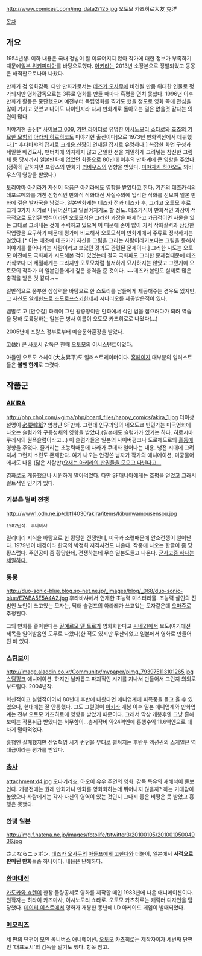 http://www.comixest.com/img_data2/125.jpg
오토모 카츠히로大友 克洋

[[목차]]

== 개요 ==
1954년생. 이하 내용은 국내 정발이 잘 이루어지지 않아 작가에 대한 정보가 부족하기 때문에[http://ja.wikipedia.org/wiki/%E5%A4%A7%E5%8F%8B%E5%85%8B%E6%B4%8B 일본 위키피디아]를 바탕으로했다. [[아키라]]는 2013년 소장본으로 정발되었고 동몽은 해적판으로나마 나왔다. 

만화가 겸 영화감독. 다만 만화가로서는 [[데즈카 오사무]]에 비견될 만큼 위대한 인물로 평가되지만 영화감독으로는 3류로 영화를 만들 때마다 혹평을 면치 못했다. 1996년 이후 만화가 활동은 중단했으며 예전부터 독립영화를 찍기도 했을 정도로 영화 쪽에 관심을 많이 가지고 있었고 나이도 나이인지라 다시 만화계로 돌아오는 일은 없을것 같다는 의견이 많다.

미야기현 출신[* [[사이보그 009]], [[가면 라이더]]로 유명한 [[이시노모리 쇼타로]]와 [[죠죠의 기묘한 모험]]의 [[아라키 히로히코]]도 미야기현 출신이다]으로 1973년 만화액션에서 데뷔했다.[* 후타바샤의 잡지로 [[크레용 신짱]]이 연재된 잡지로 유명하다.] 복잡한 화면 구성과 세밀한 배경묘사, 팬터치에 의지하지 않고 균일한 선을 치밀하게 그려넣는 참신한 그림체 등 당시까지 일본만화에 없었던 화풍으로 80년대 이후의 만화계에 큰 영향을 주었다. (정확히 말하자면 프랑스의 만화가 [[뫼비우스]]의 영향을 받았다. [[미야자키 하야오]]도 뫼비우스의 영향을 받았다.)

[[토리야마 아키라]]가 자신이 작품은 아키라에도 영향을 받았다고 한다. 기존의 데즈카식의 데포르메화를 거친 전형적인 만화식 작화대신 사실주의에 입각한 작화를 선보여 일본 만화에 깊은 발자국을 남겼다. 일본만화계는 데즈카 전과 데즈카 후, 그리고 오토모 후로 크게 3가지 시기로 나뉘어진다고 일컬어지기도 할 정도. 데즈카식이 만화적인 과장이 적극적으로 도입된 방식이라면 오토모식은 그러한 과장을 배제하고 가급적이면 사물을 있는 그대로 그려내는 것에 주력하고 있으며 이 때문에 손이 많이 가서 작화실력과 상당한 작업량을 요구하기 때문에 평가에 비교해서 오토모식이 만화계에서 주류로 정착하지는 않았다.[* 이는 애초에 데즈카가 자신을 그림을 그리는 사람이라기보다는 그림을 통해서 이야기를 풀어나가는 사람이라고 보았던 것과도 관련된 문제이다.] 그러한 시도는 오토모 이전에도 극화파가 시도해본 적이 있었는데 결국 극화파도 그러한 문제점때문에 데즈카식보다 더 세밀하게는 그리지만 오토모처럼 철저하게 묘사하지는 않았고 그랬기에 오토모의 작화가 더 일본인들에게 깊은 충격을 준 것이다. ~~데즈카 본인도 실제로 많은 충격을 받은 것 같다.~~

일반적으로 풍부한 상상력을 바탕으로 한 스토리를 남들에게 제공해주는 경우도 있지만, 그 자신도 [[알레한드로 조도로프스키]]한테서 시나리오를 제공받은적이 있다.

뱀발로 고 [안수길] 화백이 그린 왕중왕이란 만화에서 식인 범을 잡으려다가 되려 역습을 당해 도륙당하는 일본군 병사 이름이 오토모 카츠히로로 나왔다(...)

2005년에 프랑스 정부로부터 예술문화훈장을 받았다.

고(故) [[콘 사토시]] 감독은 한때 오토모의 어시스턴트이었다.

아들인 오토모 쇼헤이(大友昇平)도 일러스트레이터이다. [http://www.hakuchi.jp/ 홈페이지] 대부분의 일러스트들은 '''볼펜 한개'''로 그렸다.

== 작품군 ==
=== [[AKIRA]] ===
http://php.chol.com/~gima/php/board_files/happy_comics/akira_1.jpg
더이상 설명이 [[必要韓紙]]? 엄청난 SF만화. 그런데 인구과잉의 네오도쿄 빈민가는 미국영화에 나오는 슬럼가와 구룡성채의 영향을 받았다.(일본에도 슬럼가가 있기는 하다. 히로시마 쿠레시의 원폭슬럼이라고...) 이 슬럼가들은 일본의 사이버펑크나 도로헤도로의 [[홀]]등에 영향을 주었다. 줄거리는 초능력때문에 나라가 쿠데타 일어나는 내용. 냉전 시대에 그려져서 그런지 소련도 존재한다. 여기 나오는 안경쓴 남자가 작가의 애니메이션, 미궁물어에서도 나옴.(닮은 사람만)[http://www.ruliweb.com/ruliboard/read.htm?table=hb_man_info&page=1&num=7906&main=hb&find=&ftext= 요새는 아키라의 판권들을 모으고 다닌다고...]

영화로도 개봉했으나 시원하게 말아먹었다. 다만 SF매니아에게는 호평을 얻었고 그래서 컬트적인 인기가 있다.

=== 기분은 벌써 전쟁 ===
http://www1.odn.ne.jp/cbt14030/akira/items/kibunwamousensou.jpg
 1982년작. 후타바샤
밀리터리 지식을 바탕으로 한 황당한 전쟁인데, 미국과 소련때문에 안소전쟁이 일어난다. 1979년이 배경이라 한국의 박정희 저격사건도 나온다. 작중에 나오는 한글이 좀 당황스럽다. 주인공이 좀 황당한데, 전쟁하는데 무슨 일본도들고 나온다.
[http://img.blogs.yahoo.co.jp/ybi/1/06/d1/oh_fish5963/folder/344164/img_344164_18708359_2?1225119204 군사고증 하나는 세밀하다.]

=== 동몽 ===
http://duo-sonic-blue.blog.so-net.ne.jp/_images/blog/_068/duo-sonic-blue/E7ABA5E5A4A2.jpg
후타바샤에서 연재한 초능력 미스터리물. 초능력 살인의 진범인 노인이 쓰고있는 모자는, 닥터 슬럼프의 아라레가 쓰고있는 모자같은데 [[오마쥬]]로 추정된다.

그의 만화를 좋아한다는 [[길예르모 델 토로]]가 영화화한다고 [[씨네21]]에서 보도(여기에선 제목을 일어발음인 도무로 나왔다)한 적도 있지만 무산되었고 일본에서 영화로 만들어진 바 있다.

=== [[스팀보이]] ===
http://image.aladdin.co.kr/Community/mypaper/pimg_793975113101265.jpg
[[스팀펑크]] 애니메이션. 하지만 날카롭고 파괴적인 시기를 지나서 만들어서 그런지 의외로 부드럽다. 2004년작.

혁신적이고 실험적이어서 80년대 후반에 나왔다면 애니업계에 피폭풍을 몰고 올 수 있었으나, 현대에는 잘 안통했다. 그도 그럴것이 [[아키라]] 개봉 이후 일본 애니업계와 만화업계는 전부 오토모 카츠히로에 영향을 받았기 때문이다. 그래서 막상 개봉후엔 그냥 흔해보이는 작품취급 받았다는 허무함이...총제작비 약24억엔에 흥행수익 11.6억엔으로 대차게 말아먹었다.

흥행엔 실패했지만 산업혁명 시기 런던을 무대로 펼쳐지는 후반부 액션씬의 스케일은 역대급이라는 평가를 받았다.
=== [[충사]] ===
attachment:d4.jpg
오다기리죠, 아오이 유우 주연의 영화. 감독 특유의 재해석이 돋보인다. 개봉전에는 원래 만화가니 만화를 영화화하는데 뛰어나지 않을까? 하는 기대감이 높았으나 사람에게는 각자 자신의 영역이 있는 것인지 그다지 좋은 비평은 못 받았고 흥행은 못했다. 

=== 안녕 일본 ===
http://img.f.hatena.ne.jp/images/fotolife/t/twitter3/20100105/20100105004936.jpg

さよならニッポン. [[데즈카 오사무]]의 [[아돌프에게 고한다]]와 더불어, 일본에서 '''서적으로 판매된 만화'''들중 하나이다. 내용은 난해하다.

=== [[환마대전]] ===
[[카도카와 쇼텐]]이 한창 물량공세로 영화를 제작할 때인 1983년에 나온 애니메이션이다. 원작자는 히라이 카즈마사, 이시노모리 쇼타로. 오토모 카츠히로는 캐릭터 디자인을 담당했다. [[데이터 이스트]]에서 영화가 개봉한 동년에 LD 아케이드 게임이 발매되었다.

=== [[메모리즈]] ===
세 편의 단편이 모인 옴니버스 애니메이션. 오토모 카츠히로는 제작자이자 세번째 단편인 '대표도시'의 감독을 맡기도 했다. 항목 참고.
